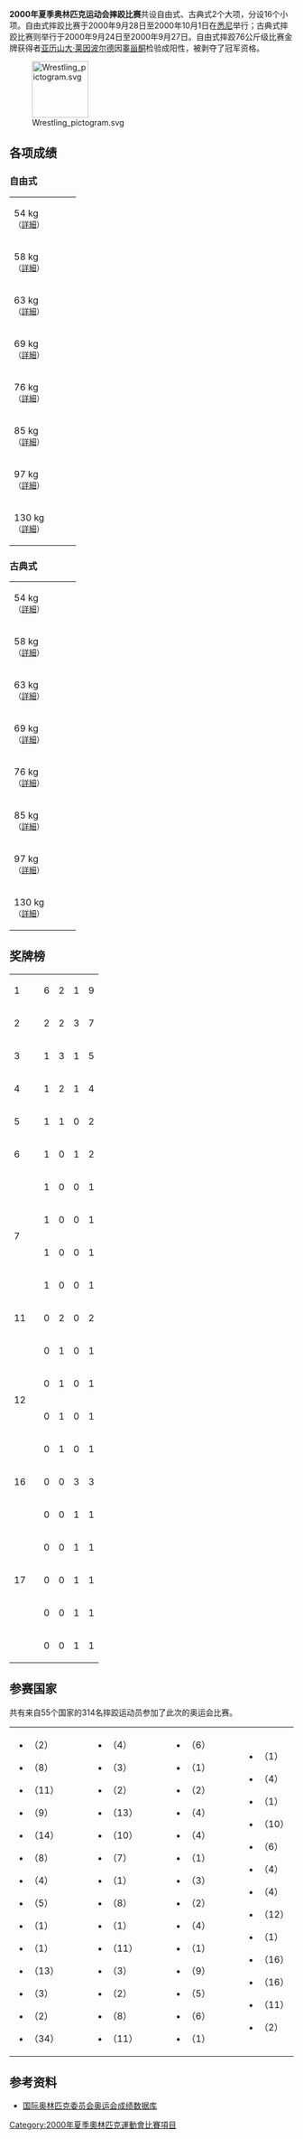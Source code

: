 '''2000年夏季奥林匹克运动会摔跤比赛'''共设自由式、古典式2个大项，分设16个小项。自由式摔跤比赛于2000年9月28日至2000年10月1日在[[悉尼|悉尼]]举行；古典式摔跤比赛则举行于2000年9月24日至2000年9月27日。自由式摔跤76公斤级比赛金牌获得者[[亚历山大·莱因波尔德|亚历山大·莱因波尔德]]因[[睾甾酮|睾甾酮]]检验成阳性，被剥夺了冠军资格。

<div class="tright">[[Image:Wrestling_pictogram.svg|100px]]</div>
==各项成绩==
===自由式===
{| {{MedalistTable|type=项目}}
|-
| 54 kg<br><small>（[[2000年夏季奥林匹克运动会摔跤比赛－自由式54公斤级|詳細]]）</small>
| {{flagIOCmedalist|[[纳米格·阿卜杜拉耶夫|纳米格·阿卜杜拉耶夫]]|AZE|2000年夏季}}
| {{flagIOCmedalist|[[萨米·汉森|萨米·汉森]]|USA|2000年夏季}}
| {{flagIOCmedalist|[[阿米兰·坎塔诺夫|阿米兰·坎塔诺夫]]|GRE|2000年夏季}}
|-
| 58 kg<br><small>（[[2000年夏季奥林匹克运动会摔跤比赛－自由式58公斤级|詳細]]）</small>
| {{flagIOCmedalist|[[阿里雷萨·达比尔|阿里雷萨·达比尔]]|IRI|2000年夏季}}
| {{flagIOCmedalist|[[叶夫根尼·布斯洛维奇|叶夫根尼·布斯洛维奇]]|UKR|2000年夏季}}
| {{flagIOCmedalist|[[特里·布兰兹|特里·布兰兹]]|USA|2000年夏季}}
|-
| 63 kg<br><small>（[[2000年夏季奥林匹克运动会摔跤比赛－自由式63公斤级|詳細]]）</small>
| {{flagIOCmedalist|[[姆拉德·乌马哈诺夫|姆拉德·乌马哈诺夫]]|RUS|2000年夏季}}
| {{flagIOCmedalist|[[塞拉菲姆·巴尔扎科夫|塞拉菲姆·巴尔扎科夫]]|BUL|2000年夏季}}
| {{flagIOCmedalist|[[姜宰升|姜宰升]]|KOR|2000年夏季}}
|-
| 69 kg<br><small>（[[2000年夏季奥林匹克运动会摔跤比赛－自由式69公斤级|詳細]]）</small>
| {{flagIOCmedalist|[[丹尼尔·伊加里|丹尼尔·伊加里]]|CAN|2000年夏季}}
| {{flagIOCmedalist|[[阿尔森·吉迪诺夫|阿尔森·吉迪诺夫]]|RUS|2000年夏季}}
| {{flagIOCmedalist|[[林肯·麦奇尔拉维|林肯·麦奇尔拉维]]|USA|2000年夏季}}
|-
| 76 kg<br><small>（[[2000年夏季奥林匹克运动会摔跤比赛－自由式76公斤级|詳細]]）</small>
| {{flagIOCmedalist|[[布兰登·斯莱|布兰登·斯莱]]|USA|2000年夏季}}
| {{flagIOCmedalist|[[文毅载|文毅载]]|KOR|2000年夏季}}
| {{flagIOCmedalist|[[莱因·波尔德|莱因·波尔德]]|TUR|2000年夏季}}
|-
| 85 kg<br><small>（[[2000年夏季奥林匹克运动会摔跤比赛－自由式85公斤级|詳細]]）</small>
| {{flagIOCmedalist|[[亚当·塞迪耶夫|亚当·塞迪耶夫]]|RUS|2000年夏季}}
| {{flagIOCmedalist|[[尤尔·罗梅罗|尤尔·罗梅罗]]|CUB|2000年夏季}}
| {{flagIOCmedalist|[[莫加米德·伊布拉吉莫夫|莫加米德·伊布拉吉莫夫]]|MKD|2000年夏季}}
|-
| 97 kg<br><small>（[[2000年夏季奥林匹克运动会摔跤比赛－自由式97公斤级|詳細]]）</small>
| {{flagIOCmedalist|[[萨吉德·穆尔塔萨利耶夫|萨吉德·穆尔塔萨利耶夫]]|RUS|2000年夏季}}
| {{flagIOCmedalist|[[伊斯拉姆·拜拉姆科夫|伊斯拉姆·拜拉姆科夫]]|KAZ|2000年夏季}}
| {{flagIOCmedalist|[[埃尔达·库尔坦尼泽|埃尔达·库尔坦尼泽]]|GEO|2000年夏季}}
|-
| 130 kg<br><small>（[[2000年夏季奥林匹克运动会摔跤比赛－自由式130公斤级|詳細]]）</small>
| {{flagIOCmedalist|[[大卫·穆苏尔贝斯|大卫·穆苏尔贝斯]]|RUS|2000年夏季}}
| {{flagIOCmedalist|[[阿图尔·泰马佐夫|阿图尔·泰马佐夫]]|UZB|2000年夏季}}
| {{flagIOCmedalist|[[阿列克西斯·罗德里格斯|阿列克西斯·罗德里格斯]]|CUB|2000年夏季}}
|}

===古典式===
{| {{MedalistTable|type=项目}}
|-
| 54 kg<br><small>（[[2000年夏季奥林匹克运动会摔跤比赛－古典式54公斤级|詳細]]）</small>
| {{flagIOCmedalist|[[沈权虎|沈权虎]]|KOR|2000年夏季}}
| {{flagIOCmedalist|[[拉萨罗·里瓦斯|拉萨罗·里瓦斯]]|CUB|2000年夏季}}
| {{flagIOCmedalist|[[姜永均|姜永均]]|PRK|2000年夏季}}
|-
| 58 kg<br><small>（[[2000年夏季奥林匹克运动会摔跤比赛－古典式58公斤级|詳細]]）</small>
| {{flagIOCmedalist|[[阿尔门·纳扎良|阿尔门·纳扎良]]|BUL|2000年夏季}}
| {{flagIOCmedalist|[[金仁燮|金仁燮]]|KOR|2000年夏季}}
| {{flagIOCmedalist|[[盛泽田|盛泽田]]|CHN|2000年夏季}}
|-
| 63 kg<br><small>（[[2000年夏季奥林匹克运动会摔跤比赛－古典式63公斤级|詳細]]）</small>
| {{flagIOCmedalist|[[瓦尔特雷斯·萨姆尔加乔夫|瓦尔特雷斯·萨姆尔加乔夫]]|RUS|2000年夏季}}
| {{flagIOCmedalist|[[胡安·路易斯·马伦|胡安·路易斯·马伦]]|CUB|2000年夏季}}
| {{flagIOCmedalist|[[阿卡基·查楚阿|阿卡基·查楚阿]]|GEO|2000年夏季}}
|-
| 69 kg<br><small>（[[2000年夏季奥林匹克运动会摔跤比赛－古典式69公斤级|詳細]]）</small>
| {{flagIOCmedalist|[[菲里伯托·阿斯库伊|菲里伯托·阿斯库伊]]|CUB|2000年夏季}}
| {{flagIOCmedalist|[[永田克彦|永田克彦]]|JPN|2000年夏季}}
| {{flagIOCmedalist|[[阿列克谢·格鲁什科夫|阿列克谢·格鲁什科夫]]|RUS|2000年夏季}}
|-
| 76 kg<br><small>（[[2000年夏季奥林匹克运动会摔跤比赛－古典式76公斤级|詳細]]）</small>
| {{flagIOCmedalist|[[姆拉特·卡尔达诺夫|姆拉特·卡尔达诺夫]]|RUS|2000年夏季}}
| {{flagIOCmedalist|[[马特·詹姆斯·林德兰德|马特·詹姆斯·林德兰德]]|USA|2000年夏季}}
| {{flagIOCmedalist|[[马尔科·于利-汉努克塞拉|马尔科·于利-汉努克塞拉]]|FIN|2000年夏季}}
|-
| 85 kg<br><small>（[[2000年夏季奥林匹克运动会摔跤比赛－古典式85公斤级|詳細]]）</small>
| {{flagIOCmedalist|[[哈姆扎·耶尔利卡亚|哈姆扎·耶尔利卡亚]]|TUR|2000年夏季}}
| {{flagIOCmedalist|[[巴尔多希·尚多尔|巴尔多希·尚多尔]]|HUN|2000年夏季}}
| {{flagIOCmedalist|[[穆赫兰·瓦赫坦加泽|穆赫兰·瓦赫坦加泽]]|GEO|2000年夏季}}
|-
| 97 kg<br><small>（[[2000年夏季奥林匹克运动会摔跤比赛－古典式97公斤级|詳細]]）</small>
| {{flagIOCmedalist|[[米卡埃尔·永贝里|米卡埃尔·永贝里]]|SWE|2000年夏季}}
| {{flagIOCmedalist|[[达维德·萨勒达泽|达维德·萨勒达泽]]|UKR|2000年夏季}}
| {{flagIOCmedalist|[[加雷特·罗尼|加雷特·罗尼]]|USA|2000年夏季}}
|-
| 130 kg<br><small>（[[2000年夏季奥林匹克运动会摔跤比赛－古典式130公斤级|詳細]]）</small>
| {{flagIOCmedalist|[[鲁伦·加德纳|鲁伦·加德纳]]|USA|2000年夏季}}
| {{flagIOCmedalist|[[亚历山大·卡列林|亚历山大·卡列林]]|RUS|2000年夏季}}
| {{flagIOCmedalist|[[迪米特里·杰别尔卡|迪米特里·杰别尔卡]]|BLR|2000年夏季}}
|}

==奖牌榜==
{| {{RankedMedalTable}}
|-
| 1 ||align=left| {{flagIOCteam|RUS|2000年夏季}} || 6 || 2 || 1 || 9
|-
| 2 ||align=left| {{flagIOCteam|USA|2000年夏季}} || 2 || 2 || 3 || 7
|-
| 3 ||align=left| {{flagIOCteam|CUB|2000年夏季}} || 1 || 3 || 1 || 5
|-
| 4 ||align=left| {{flagIOCteam|KOR|2000年夏季}} || 1 || 2 || 1 || 4
|-
| 5 ||align=left| {{flagIOCteam|BUL|2000年夏季}} || 1 || 1 || 0 || 2
|-
| 6 ||align=left| {{flagIOCteam|TUR|2000年夏季}} || 1 || 0 || 1 || 2
|-
|rowspan=4| 7 ||align=left| {{flagIOCteam|SWE|2000年夏季}} || 1 || 0 || 0 || 1
|-
|align=left| {{flagIOCteam|IRI|2000年夏季}} || 1 || 0 || 0 || 1
|-
|align=left| {{flagIOCteam|CAN|2000年夏季}} || 1 || 0 || 0 || 1
|-
|align=left| {{flagIOCteam|AZE|2000年夏季}} || 1 || 0 || 0 || 1
|-
| 11 ||align=left| {{flagIOCteam|UKR|2000年夏季}} || 0 || 2 || 0 || 2
|-
|rowspan=4| 12 ||align=left| {{flagIOCteam|UZB|2000年夏季}} || 0 || 1 || 0 || 1
|-
|align=left| {{flagIOCteam|KAZ|2000年夏季}} || 0 || 1 || 0 || 1
|-
|align=left| {{flagIOCteam|JPN|2000年夏季}} || 0 || 1 || 0 || 1
|-
|align=left| {{flagIOCteam|HUN|2000年夏季}} || 0 || 1 || 0 || 1
|-
| 16 ||align=left| {{flagIOCteam|GEO|2000年夏季}} || 0 || 0 || 3 || 3
|-
|rowspan=5| 17 ||align=left| {{flagIOCteam|PRK|2000年夏季}} || 0 || 0 || 1 || 1
|-
|align=left| {{flagIOCteam|MKD|2000年夏季}} || 0 || 0 || 1 || 1
|-
|align=left| {{flagIOCteam|FIN|2000年夏季}} || 0 || 0 || 1 || 1
|-
|align=left| {{flagIOCteam|CHN|2000年夏季}} || 0 || 0 || 1 || 1
|-
|align=left| {{flagIOCteam|BLR|2000年夏季}} || 0 || 0 || 1 || 1
|}

==参赛国家==
共有来自55个国家的314名摔跤运动员参加了此次的奥运会比赛。
{|
|valign=top|
*{{flagIOC|ALG|2000年夏季}}（2）
*{{flagIOC|ARM|2000年夏季}}（8）
*{{flagIOC|AUS|2000年夏季}}（11）
*{{flagIOC|AZE|2000年夏季}}（9）
*{{flagIOC|BLR|2000年夏季}}（14）
*{{flagIOC|BUL|2000年夏季}}（8）
*{{flagIOC|CAN|2000年夏季}}（4）
*{{flagIOC|CHN|2000年夏季}}（5）
*{{flagIOC|COL|2000年夏季}}（1）
*{{flagIOC|CIV|2000年夏季}}（1）
*{{flagIOC|CUB|2000年夏季}}（13）
*{{flagIOC|CZE|2000年夏季}}（3）
*{{flagIOC|EGY|2000年夏季}}（2）
*{{flagIOC|EST|2000年夏季}}（34）
|width=30|
|valign=top|
*{{flagIOC|FIN|2000 年夏季}}（4）
*{{flagIOC|FRA|2000 年夏季}}（3）
*{{flagIOC|MKD|2000 年夏季}}（2）
*{{flagIOC|GEO|2000 年夏季}}（13）
*{{flagIOC|GER|2000 年夏季}}（10）
*{{flagIOC|GRE|2000 年夏季}}（7）
*{{flagIOC|GBS|2000 年夏季}}（1）
*{{flagIOC|HUN|2000 年夏季}}（8）
*{{flagIOC|IND|2000 年夏季}}（1）
*{{flagIOC|IRI|2000 年夏季}}（11）
*{{flagIOC|ISR|2000 年夏季}}（3）
*{{flagIOC|ITA|2000 年夏季}}（2）
*{{flagIOC|JPN|2000 年夏季}}（8）
*{{flagIOC|KAZ|2000 年夏季}}（11）
|width=30|
|valign=top|
*{{flagIOC|KGZ|2000年夏季}}（6）
*{{flagIOC|LAT|2000年夏季}}（1）
*{{flagIOC|LTU|2000年夏季}}（2）
*{{flagIOC|MDA|2000年夏季}}（4）
*{{flagIOC|MGL|2000年夏季}}（4）
*{{flagIOC|NED|2000年夏季}}（1）
*{{flagIOC|NZL|2000年夏季}}（3）
*{{flagIOC|NGR|2000年夏季}}（2）
*{{flagIOC|PRK|2000年夏季}}（4）
*{{flagIOC|NOR|2000年夏季}}（1）
*{{flagIOC|POL|2000年夏季}}（9）
*{{flagIOC|ROU|2000年夏季}}（5）
*{{flagIOC|RUS|2000年夏季}}（6）
*{{flagIOC|SAM|2000年夏季}}（1）
|width=30|
|valign=top|
*{{flagIOC|SEN|2000年夏季}}（1）
*{{flagIOC|SVK|2000年夏季}}（4）
*{{flagIOC|RSA|2000年夏季}}（1）
*{{flagIOC|KOR|2000年夏季}}（10）
*{{flagIOC|SWE|2000年夏季}}（6）
*{{flagIOC|SUI|2000年夏季}}（4）
*{{flagIOC|TUN|2000年夏季}}（4）
*{{flagIOC|TUR|2000年夏季}}（12）
*{{flagIOC|TKM|2000年夏季}}（1）
*{{flagIOC|UKR|2000年夏季}}（16）
*{{flagIOC|USA|2000年夏季}}（16）
*{{flagIOC|UZB|2000年夏季}}（11）
*{{flagIOC|VEN|2000年夏季}}（2）
|}

==参考资料==
*[http://www.olympic.org/uk/athletes/results/search_r_uk.asp 国际奥林匹克委员会奥运会成绩数据库]{{Wayback|url=http://www.olympic.org/uk/athletes/results/search_r_uk.asp |date=20060720111556 }}

{{2000年夏季奥林匹克运动会比赛项目}}
{{奥林匹克运动会摔跤比赛}}

[[Category:2000年夏季奧林匹克運動會比賽項目|Category:2000年夏季奧林匹克運動會比賽項目]]